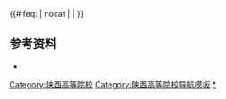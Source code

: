 {{Navbox
|name=陕西高等院校
|title=[[陕西省高等学校列表|陕西高等院校]]
|state={{{state|autocollapse}}}
|image=
|style = text-align: left;
|groupstyle = text-align: center;
|listclass = hlist
|bodyclass = hlist
|above= 
*[[中国大陆高等学校列表]]
*[[陕西省教育厅]]

|group2 = [[中华人民共和国军事院校列表|军事院校]]
|list2 = 
*[[中国人民解放军国防大学政治学院西安校区|国防大学政治学院西安校区]]<sub>[[西安市|西安]]</sub><sup>[[中央军事委员会|（中央军委）]][[副战区级]]本</sup>
*[[中国人民解放军空军工程大学|空军工程大学]]<sub>[[西安市|西安]]</sub><sup>[[中国人民解放军空军|（空军）]][[正军级]]本</sup>
*[[中国人民解放军火箭军工程大学|火箭军工程大学]]<sub>[[西安市|西安]]</sub><sup>[[中国人民解放军火箭军|（火箭军）]][[正军级]]本</sup>
*[[中国人民武装警察部队工程大学|武警工程大学]]<sub>[[西安市|西安]]</sub><sup>[[中国人民武装警察部队|（武警总部）]][[正军级]]本</sup>
*[[中国人民解放军空军军医大学|空军军医大学]]<sub>[[西安市|西安]]</sub><sup>[[中国人民解放军空军|（空军）]]{{线路名|#00D2D3<!--一流学科-->}}{{线路名|#0092BC<!--211-->}}[[副军级]]本</sup>
*[[中国人民解放军空军西安飞行学院|空军西安飞行学院]]<sub>[[西安市|西安]]</sub><sup>[[中国人民解放军西部战区空军|（西部战区空军）]][[副军级]]本</sup>
*[[中国人民解放军陆军边海防学院|陆军边海防学院]]<sub>[[西安市|西安]]</sub><sup>[[中国人民解放军陆军|（陆军）]][[正师级]]本</sup>

|group3=[[中央部属高校|中央部属]]
|list3=
*[[西安交通大学]]<sup>[[中华人民共和国教育部直属高等学校列表|（教育部属）]]{{线路名|#00D2D3<!--一流学科-->}}{{线路名|#D22630<!--985-->}}{{线路名|#0092BC<!--211-->}}{{线路名|#97D700<!--国重-->}}本</sup>
*[[西北工业大学]]<sup>[[中华人民共和国工业和信息化部|（工信部属）]]{{线路名|#00D2D3<!--一流学科-->}}{{线路名|#D22630<!--985-->}}{{线路名|#0092BC<!--211-->}}{{线路名|#97D700<!--国重-->}}本</sup>
*[[西北农林科技大学]]<sup>[[中华人民共和国教育部直属高等学校列表|（教育部属）]]{{线路名|#00D2D3<!--一流学科-->}}{{线路名|#D22630<!--985-->}}{{线路名|#0092BC<!--211-->}}{{线路名|#97D700<!--国重-->}}本</sup>
*[[陕西师范大学]]<sup>[[中华人民共和国教育部直属高等学校列表|（教育部属）]]{{线路名|#00D2D3<!--一流学科-->}}{{线路名|#0092BC<!--211-->}}本</sup>
*[[西安电子科技大学]]<sup>[[中华人民共和国教育部直属高等学校列表|（教育部属）]]（央企共建）{{线路名|#00D2D3<!--一流学科-->}}{{线路名|#0092BC<!--211-->}}{{线路名|#97D700<!--国重-->}}本</sup>
*[[长安大学]]<sup>[[中华人民共和国教育部直属高等学校列表|（教育部属）]]{{线路名|#00D2D3<!--一流学科-->}}{{线路名|#0092BC<!--211-->}}本</sup>

|group4=[[西安市]]
|list4=
*[[西安交通大学]]<sup>{{线路名|#00D2D3<!--一流学科-->}}{{线路名|#D22630<!--985-->}}{{线路名|#0092BC<!--211-->}}{{线路名|#97D700<!--国重-->}}本</sup>
*[[西北工业大学]]<sup>{{线路名|#00D2D3<!--一流学科-->}}{{线路名|#D22630<!--985-->}}{{线路名|#0092BC<!--211-->}}{{线路名|#97D700<!--国重-->}}本</sup>
*[[陕西师范大学]]<sup>{{线路名|#00D2D3<!--一流学科-->}}{{线路名|#0092BC<!--211-->}}本</sup>
*[[西安电子科技大学]]<sup>（央企共建）{{线路名|#00D2D3<!--一流学科-->}}{{线路名|#0092BC<!--211-->}}{{线路名|#97D700<!--国重-->}}本</sup>
*[[长安大学]]<sup>{{线路名|#00D2D3<!--一流学科-->}}{{线路名|#0092BC<!--211-->}}本</sup>
*[[西北大学 (中国大陆)|西北大学]]<sup>[[省部共建大学|（省部共建）]]{{线路名|#00D2D3<!--一流学科-->}}{{线路名|#0092BC<!--211-->}}{{线路名|#97D700<!--国重-->}}{{线路名|#F4DA40<!--中西部-->}}本</sup>
*[[西安建筑科技大学]]<sup>{{线路名|#F4DA40<!--中西部-->}}本</sup>
*[[西安科技大学]]<sup>[[省部共建大学|（省部共建）]]{{线路名|#F4DA40<!--中西部-->}}本</sup>
*[[西安石油大学]]<sup>[[省部共建大学|（央企共建）]]本</sup>
*[[西安工业大学]]<sup>[[省部共建大学|（省部共建）]][[省部共建大学|（央企共建）]]本</sup>
*[[西安理工大学]]<sup>{{线路名|#F4DA40<!--中西部-->}}本</sup>
*[[陕西科技大学]]<sup>{{线路名|#97D700<!--国重-->}}{{线路名|#F4DA40<!--中西部-->}}本</sup>
*[[西安外国语大学]]<sup>本</sup>
*[[西北政法大学]]<sup>本</sup>
*[[西安美术学院]]<sup>本</sup>
*[[西安邮电大学]]<sup>[[省部共建大学|（省部共建）]]本</sup>
*[[西安财经大学]]<sup>[[省部共建大学|（省部共建）]]本</sup>
*[[西安工程大学]]<sup>本</sup>
*[[西安体育学院]]<sup>[[省部共建大学|（省部共建）]]本</sup>
*[[西安音乐学院]]<sup>本</sup>
*[[西安医学院]]<sup>本</sup>
*[[西安文理学院]]<sup>本</sup>
*[[西安航空学院]]<sup>本</sup>
*[[陕西学前师范学院]]<sup>本</sup>
----
*[[西京学院]]<sup>民本</sup>
*[[西安培华学院]]<sup>民本</sup>
*[[西安翻译学院]]<sup>民本</sup>
*[[西安欧亚学院]]<sup>民本</sup>
*[[西安外事学院]]<sup>民本</sup>
*[[西安思源学院]]<sup>民本</sup>
*[[西安交通工程学院]]<sup>民本</sup>
*[[西安明德理工学院]]<sup>民本</sup>
*[[西安工商学院]]<sup>民本</sup>
----
*[[西安信息职业大学]]<sup>民职本</sup>
*[[西安汽车职业大学]]<sup>民职本</sup>
----
*[[西北大学现代学院]]<sup>民本独</sup>
*[[西安交通大学城市学院]]<sup>民本独</sup>
*[[西安建筑科技大学华清学院]]<sup>民本独</sup>
*[[陕西科技大学镐京学院]]<sup>民本独</sup>
*[[延安大学西安创新学院]]<sup>民本独</sup>
*[[西安财经大学行知学院]]<sup>民本独</sup>
*[[西安理工大学高科学院]]<sup>民本独</sup>
*[[长安大学兴华学院]]<sup>民本独</sup>
*[[西安科技大学高新学院]]<sup>民本独</sup>
----
*[[西安电力高等专科学校]]<sup>专</sup>
*[[陕西国防工业职业技术学院]]<sup>专</sup>
*[[陕西交通职业技术学院]]<sup>专</sup>
*[[西安航空职业技术学院]]<sup>专</sup>
*[[陕西职业技术学院]]<sup>专</sup>
*[[陕西警官职业学院]]<sup>专</sup>
*[[陕西经济管理职业技术学院]]<sup>专</sup>
*[[西安职业技术学院]]<sup>专</sup>
*[[西安铁路职业技术学院]]<sup>专</sup>
*[[陕西青年职业学院]]<sup>专</sup>
*[[陕西工商职业学院]]<sup>专</sup>
*[[陕西艺术职业学院]]<sup>专</sup>
----
*[[西安城市建设职业学院]]<sup>民专</sup>
*[[西安健康工程职业学院]]<sup>民专</sup>
*[[西安高新科技职业学院]]<sup>民专</sup>
*[[陕西电子信息职业技术学院]]<sup>民专</sup>
*[[西安海棠职业学院]]<sup>民专</sup>
*[[陕西旅游烹饪职业学院]]<sup>民专</sup>
*[[西安医学高等专科学校]]<sup>民专</sup>
----
*[[西北电业职工大学]]<sup>成</sup>
*[[西安西电机电学院]]<sup>成</sup>
*[[陕西开放大学]]<sup>成</sup>
*[[陕西航天职工大学]]<sup>成</sup>
*[[西安飞机工业公司职工工学院]]<sup>成</sup>
*[[西安广播电视大学]]<sup>成</sup>
*[[陕西兵器工业职工大学]]<sup>成</sup>
*[[西安铁路工程职工大学]]<sup>成</sup>
*[[西安市职工大学]]<sup>成</sup>
*[[陕西工运学院]]<sup>成</sup>
*[[西安航空职工大学]]<sup>成</sup>
*[[陕西省建筑职工大学]]<sup>成</sup>

|group5=[[铜川市]]
|list5=[[铜川职业技术学院]]<sup>专</sup>

|group6=[[宝鸡市]]
|list6=
*[[宝鸡文理学院]]<sup>本</sup>
*[[宝鸡职业技术学院]]<sup>专</sup>
*[[陕西机电职业技术学院]]<sup>专</sup>
*[[宝鸡三和职业学院]]<sup>民专</sup>
*[[宝鸡中北职业学院]]<sup>民专</sup>
*[[陕西省宝鸡教育学院]]<sup>成</sup>
*[[宝鸡市职工大学]]<sup>成</sup>

|group7=[[咸阳市]]
|list7=
*[[西北农林科技大学]]<ref group="注" name="注1">该校位于县级[[杨陵区]]。杨陵区行政区划上隶属于[[咸阳市]]，实际上由地级[[杨凌农业高新技术产业示范区]]管理。</ref><sup>{{线路名|#00D2D3<!--一流学科-->}}{{线路名|#D22630<!--985-->}}{{线路名|#0092BC<!--211-->}}{{线路名|#97D700<!--国重-->}}本</sup>
*[[陕西中医药大学]]<sup>本</sup>
*<u>[[西藏民族大学]]</u><sup> [[西藏自治区|（西藏自治区属）]]{{线路名|#F4DA40<!--中西部-->}}本</sup>
*[[咸阳师范学院]]<sup>本</sup>
*[[陕西国际商贸学院]]<sup>民本</sup>
*[[陕西服装工程学院]]<sup>民本</sup>
*[[陕西工业职业技术学院]]<sup>专</sup>
*[[陕西能源职业技术学院]]<sup>专</sup>
*[[陕西财经职业技术学院]]<sup>专</sup>
*[[陕西邮电职业技术学院]]<sup>专</sup>
*[[咸阳职业技术学院]]<sup>专</sup>
*[[杨凌职业技术学院]]<sup>专</sup><ref group="注" name="注1"/>

|group8=[[渭南市]]
|list8=
*[[渭南师范学院]]<sup>本</sup>
*[[陕西铁路工程职业技术学院]]<sup>专</sup>
*[[渭南职业技术学院]]<sup>专</sup>

|group9=[[延安市]]
|list9=
*[[延安大学]]<sup>[[省部共建大学|（省部共建）]]本</sup>
*[[延安职业技术学院]]<sup>专</sup>

|group10=[[汉中市]]
|list10=
*[[陕西理工大学]]<sup>本</sup>
*[[陕西航空职业技术学院]]<sup>专</sup>
*[[汉中职业技术学院]]<sup>专</sup>

|group11=[[榆林市]]
|list11=
*[[榆林学院]]<sup>本</sup>
*[[榆林职业技术学院]]<sup>专</sup>
*[[神木职业技术学院]]<sup>专</sup>
*[[榆林能源科技职业学院]]<sup>民专</sup>

|group12=[[安康市]]
|list12=
*[[安康学院]]<sup>本</sup>
*[[安康职业技术学院]]<sup>专</sup>

|group13=[[商洛市]]
|list13=
*[[商洛学院]]<sup>本</sup>
*[[商洛职业技术学院]]<sup>专</sup>

|belowstyle = text-align:left;
|below =以上除另有标注的外，均为属地行政区省属、市属公办高等学校。<br/>{{线路名|#00D2D3<!--一流学科-->}}：[[世界一流大学和一流学科建设|“双一流”建设高校]]；{{线路名|#D22630<!--985-->}}：[[985工程|原985工程院校]]；{{线路名|#0092BC<!--211-->}}：[[211工程|原211工程院校]]；{{线路名|#97D700<!--国重-->}}：[[全国重点大学|原全国重点大学]]；{{线路名|#F4DA40<!--中西部-->}}：[[中西部高校基础能力建设工程|中西部高校基础能力建设工程院校]]。<br> <u>下划线</u>：非本地备案高校；<sup>本</sup>：办学层次为[[本科教育|本科]]的高校；<sup>职本</sup>：办学层次为[[职业教育本科]]的高校；<sup>专</sup>：办学层次为[[專科學校|专科]]的高校；<sup>民</sup>：民办高校；<sup>独</sup>：[[独立学院]]；<sup>成</sup>：成人高校。<br/>截止2017年5月31日，[[陕西省]]有普通高校93所（其中民办普通高校30所），成人高校15所。<br><references group="注" />
}}<includeonly>{{#ifeq: {{{1}}} | nocat | <!--空--> | [[Category:陕西高等院校]] }}</includeonly><noinclude>

== 参考资料 ==
*{{cite web |url =http://www.moe.gov.cn/srcsite/A03/moe_634/201706/t20170614_306900.html|title = 教育部：高等学校名单 |accessdate = 2018-02-06 |first = |date = 2017-05-31 |publisher = 教育部 |language = zh-hans}}
[[Category:陕西高等院校导航模板]]
[[Category:陕西高等院校|*]]
</noinclude>